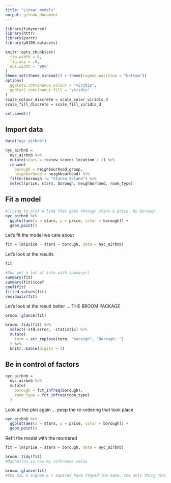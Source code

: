 ```yaml
---
title: "Linear models"
output: github_document
---
```



```r
library(tidyverse)
library(httr)
library(purrr)
library(p8105.datasets)

knitr::opts_chunk$set(
  fig.width = 6,
  fig.asp = .6,
  out.width = "90%"
)
theme_set(theme_minimal() + theme(legend.position = "bottom"))
options(
  ggplot2.continuous.colour = "viridis",
  ggplot2.continuous.fill = "viridis"
)
scale_colour_discrete = scale_color_viridis_d
scale_fill_discrete = scale_fill_viridis_d

set.seed(1)
```



## Import data
```r
data("nyc_airbnb")

nyc_airbnb = 
  nyc_airbnb %>% 
  mutate(stars = review_scores_location / 2) %>% 
  rename(
    borough = neighbourhood_group,
    neighborhood = neighbourhood) %>% 
  filter(borough != "Staten Island") %>% 
  select(price, stars, borough, neighborhood, room_type)
```


## Fit a model
```r
#Trying to plot a line that goes through stars & price, by borough
nyc_airbnb %>% 
  ggplot(aes(x = stars, y = price, color = borough)) + 
  geom_point()
```


Let's fit the model we care about
```r
fit = lm(price ~ stars + borough, data = nyc_airbnb)
```


Let's look at the results
```r
fit

#You get a lot of info with summary()
summary(fit)
summary(fit)$coef
coef(fit)
fitted.values(fit)
residuals(fit)
```


Let's look at the result better ... THE BROOM PACKAGE

```r
broom::glance(fit)

broom::tidy(fit) %>% 
  select(-std.error, -statistic) %>% 
  mutate(
    term = str_replace(term, "borough", "Borough: ")
  ) %>% 
  knitr::kable(digits = 3)
```


## Be in control of factors

```r
nyc_airbnb = 
  nyc_airbnb %>% 
  mutate(
    borough = fct_infreq(borough), 
    room_type = fct_infreq(room_type)
  )
```


Look at the plot again ... peep the re-ordering that took place

```r
nyc_airbnb %>% 
  ggplot(aes(x = stars, y = price, color = borough)) + 
  geom_point()
```



Refit the model with the reordered

```r
fit = lm(price ~ stars + borough, data = nyc_airbnb)

broom::tidy(fit)
#Manhattan is now my reference value

broom::glance(fit)
#the AIC & signma & r.squared have stayed the same, the only thing that changed is the reference level
```




